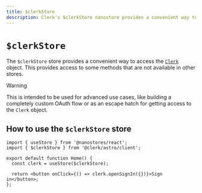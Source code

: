 ```yaml
---
title: $clerkStore
description: Clerk's $clerkStore nanostore provides a convenient way to access the `Clerk` object. This provides access to some methods that are not available in other stores.
---
```


# `$clerkStore`

The `$clerkStore` store provides a convenient way to access the [`Clerk`](https://clerk.com/docs/references/javascript/clerk/clerk) object. This provides access to some methods that are not available in other stores.

> [!WARNING]
> This is intended to be used for advanced use cases, like building a completely custom OAuth flow or as an escape hatch for getting access to the `Clerk` object.

## How to use the `$clerkStore` store

```tsx {{ prettier: false, filename: 'components/sign-in.tsx' }}
import { useStore } from '@nanostores/react';
import { $clerkStore } from '@clerk/astro/client';

export default function Home() {
  const clerk = useStore($clerkStore);

  return <button onClick={() => clerk.openSignIn({})}>Sign in</button>;
};
```
